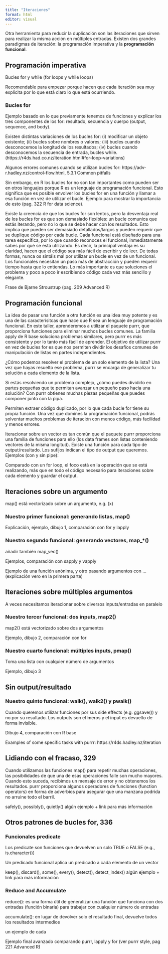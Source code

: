 ```yaml
---
title: "Iteraciones"
format: html
editor: visual
---
```


Otra herramienta para reducir la duplicación son las iteraciones que sirven para realizar la misma acción en múltiples entradas. Existen dos grandes paradigmas de iteración: la programación imperativa y la **programación funcional**.

## Programación imperativa

Bucles for y while (for loops y while loops)

Recomendable para empezar porque hacen que cada iteración sea muy explícita por lo que está claro lo que está ocurriendo.

### Bucles for

Ejemplo basado en lo que previamente tenemos de funciones y explicar los tres componentes de los for: resultado, secuencia y cuerpo (output, sequence, and body).

Existen distintas variaciones de los bucles for: (i) modificar un objeto existente; (ii) bucles sobre nombres o valores; (iii) bucles cuando desconocemos la longitud de los resultados; (iv) bucles cuando desconocemos la secuencia de entrada, bucles while. (https://r4ds.had.co.nz/iteration.html#for-loop-variations)

Algunos errores comunes cuando se utilizan bucles for: https://adv-r.hadley.nz/control-flow.html, 5.3.1 Common pitfalls

Sin embargo, en R los bucles for no son tan importantes como pueden ser en otros lenguajes porque R es un lenguaje de programación funcional. Esto significa que es posible envolver los bucles for en una función y llamar a esa función en vez de utilizar el bucle. Ejemplo para mostrar la importancia de esto (pag. 322 R for data science).

Existe la creencia de que los bucles for son lentos, pero la desventaja real de los bucles for es que son demasiado flexibles: un bucle comunica que estás iterando, pero no lo que se debe hacer con los resultados. Esto implica que pueden ser demasiado detallados/largos y pueden requerir que se duplique código por cada bucle. Cada funcional está diseñado para una tarea específica, por lo que cuando reconoces el funcional, inmediatamente sabes por qué se está utilizando. Es decir, la principal ventaja es su claridad, hacen que el código sea más fácil de escribir y de leer. De todas formas, nunca os sintáis mal por utilizar un bucle en vez de un funcional. Los funcionales necesitan un paso más de abstracción y pueden requerir tiempo hasta que lo entiendas. Lo más importante es que soluciones el problema y poco a poco ir escribiendo código cada vez más sencillo y elegante.

Frase de Bjarne Stroustrup (pag. 209 Advanced R)

## Programación funcional

La idea de pasar una función a otra función es una idea muy potente y es una de las caracterísitcas que hace que R sea un lenguaje de programación funcional. En este taller, aprenderemos a utilizar el paquete purrr, que proporciona funciones para eliminar muchos bucles comunes. La familia apply de R base soluciona problemas similares, pero purrr es más consistente y por lo tanto más fácil de aprender. El objetivo de utilizar purrr en vez de bucles for es que nos permiten dividir los desafíos comunes de manipulación de listas en partes independientes.

¿Cómo podemos resolver el problema de un solo elemento de la lista? Una vez que hayas resuelto ese problema, purrr se encarga de generalizar tu solución a cada elemento de la lista.

Si estás resolviendo un problema complejo, ¿cómo puedes dividirlo en partes pequeñas que te permitan avanzar un pequeño paso hacia una solución? Con purrr obtienes muchas piezas pequeñas que puedes componer junto con la pipa.

Permiten extraer código duplicado, por lo que cada bucle for tiene su propia función. Una vez que domines la programación funcional, podrás solventar muchos problemas de iteración con menos código, más facilidad y menos errores.

Iteracionar sobre un vector es tan común que el paquete purrr proporciona una familia de funciones para ello (los data frames son listas conteniendo vectores de la misma longitud). Existe una función para cada tipo de output/resultado. Los sufijos indican el tipo de output que queremos. Ejemplos (con y sin pipe):

Comparado con un for loop, el foco está en la operación que se está realizando, más que en todo el código necesario para iteraciones sobre cada elemento y guardar el output.

## Iteraciones sobre un argumento

map() está vectorizado sobre un argumento, e.g. (x)

### Nuestro primer funcional: generando listas, map()

Explicación, ejemplo, dibujo 1, comparación con for y lapply

### Nuestro segundo funcional: generando vectores, map_*()

añadir también map_vec()

Ejemplos, comparación con sapply y vapply

Ejemplo de una función anónima, y otro pasando argumentos con ...
(explicación vero en la primera parte)

## Iteraciones sobre múltiples argumentos

A veces necesitamos iteracionar sobre diversos inputs/entradas en paralelo

### Nuestro tercer funcional: dos inputs, map2()

map2() está vectorizado sobre dos argumentos

Ejemplo, dibujo 2, comparación con for

### Nuestro cuarto funcional: múltiples inputs, pmap()

Toma una lista con cualquier número de argumentos

Ejemplo, dibujo 3

## Sin output/resultado

### Nuestro quinto funcional: walk(), walk2() y pwalk()

Cuando queremos utilizar funciones por sus side effects (e.g. ggsave()) y no por su resultado. Los outputs son efímeros y el input es devuelto de forma invisible.

Dibujo 4, comparación con R base

Examples of some specific tasks with purrr: https://r4ds.hadley.nz/iteration

## Lidiando con el fracaso, 329

Cuando utilizamos las funciones map() para repetir muchas operaciones, las posibilidades de que una de esas operaciones falle son mucho mayores. Cuando esto suceda, recibimos un mensaje de error y no obtenemos los resultados. purrr proporciona algunos operadores de funciones (function operators) en forma de adverbios para asegurar que una manzana podrida no arruine todo el barril.

safely(), possibly(), quietly() algún ejemplo + link para más información

## Otros patrones de bucles for, 336

### Funcionales predicate

Los predicate son funciones que devuelven un solo TRUE o FALSE (e.g., is.character())

Un predicado funcional aplica un predicado a cada elemento de un vector

keep(), discard(), some(), every(), detect(), detect_index() algún ejemplo + link para más información

### Reduce and Accumulate

reduce(): es una forma útil de generalizar una función que funciona con dos entradas (función binaria) para trabajar con cualquier número de entradas

accumulate(): en lugar de devolver solo el resultado final, devuelve todos los resultados intermedios

un ejemplo de cada










Ejemplo final avanzado comparando purrr, lapply y for (ver purrr style, pag 221 Advanced R)